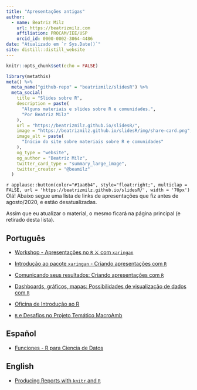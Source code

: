 ```yaml
---
title: "Apresentações antigas"
author:
  - name: Beatriz Milz
    url: https://beatrizmilz.com
    affiliation: PROCAM/IEE/USP
    orcid_id: 0000-0002-3064-4486
date: "Atualizado em `r Sys.Date()`"
site: distill::distill_website
---
```


```r
knitr::opts_chunk$set(echo = FALSE)
```

```r
library(metathis)
meta() %>%
  meta_name("github-repo" = "beatrizmilz/slidesR") %>% 
  meta_social(
    title = "Slides sobre R",
    description = paste(
      "Alguns materiais e slides sobre R e comunidades.",
      "Por Beatriz Milz"
    ),
    url = "https://beatrizmilz.github.io/slidesR/",
    image = "https://beatrizmilz.github.io/slidesR/img/share-card.png",
    image_alt = paste(
      "Início do site sobre materiais sobre R e comunidades"
    ),
    og_type = "website",
    og_author = "Beatriz Milz",
    twitter_card_type = "summary_large_image",
    twitter_creator = "@beamilz"
  )
```




`r applause::button(color="#1aa6b4", style="float:right;", multiclap = FALSE, url = 'https://beatrizmilz.github.io/slidesR/', width = '70px')` Olá! Abaixo segue uma lista de links de apresentações que fiz antes de agosto/2020, e estão desatualizadas. 

Assim que eu atualizar o material, o mesmo ficará na página principal (e retirado desta lista).

   
## Português


- <i class="fas fa-chalkboard-teacher"></i> [Workshop - Apresentações no `R` ⚔ com `xaringan`](https://beatrizmilz.github.io/aMostra-IME-2019-Xaringan/)

- <i class="fas fa-chalkboard-teacher"></i> [Introdução ao pacote `xaringan` - Criando apresentações com `R`](https://beatrizmilz.github.io/IME-27-08-2019/)

- <i class="fab fa-meetup"></i> [Comunicando seus resultados: Criando apresentações com `R`](https://beatrizmilz.github.io/IV-SER-RLadies/)



- <i class="fab fa-meetup"></i> [Dashboards, gráficos, mapas: Possibilidades de visualização de dados com `R`](https://beatrizmilz.github.io/NerdzaoWeek/)

- <i class="fas fa-chalkboard-teacher"></i> [Oficina de Introdução ao R](https://beatrizmilz.github.io/Oficina_intro_R_UFABC_2018)


- <i class="fas fa-chalkboard-teacher"></i> [`R` e Desafios no Projeto Temático MacroAmb](https://beatrizmilz.github.io/apresentacao_R_MMP_17-10-2018)

## Español

- <i class="fas fa-chalkboard-teacher"></i> [Funciones - R para Ciencia de Datos](https://beatrizmilz.github.io/2020-R4DS-Functions/)


## English

-  <i class="fas fa-chalkboard-teacher"></i> [Producing Reports with `knitr` and `R`](https://beatrizmilz.github.io/CODATASP18_knitr)
